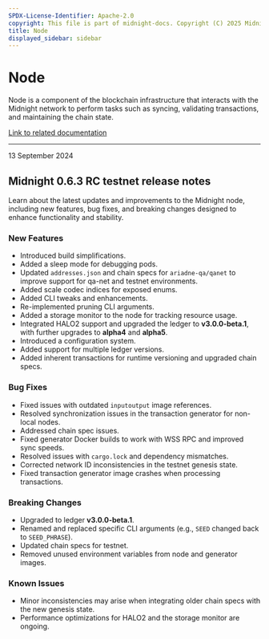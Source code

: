 ```yaml
---
SPDX-License-Identifier: Apache-2.0
copyright: This file is part of midnight-docs. Copyright (C) 2025 Midnight Foundation. Licensed under the Apache License, Version 2.0 (the "License"); You may not use this file except in compliance with the License. You may obtain a copy of the License at http://www.apache.org/licenses/LICENSE-2.0 Unless required by applicable law or agreed to in writing, software distributed under the License is distributed on an "AS IS" BASIS, WITHOUT WARRANTIES OR CONDITIONS OF ANY KIND, either express or implied. See the License for the specific language governing permissions and limitations under the License.
title: Node
displayed_sidebar: sidebar
---
```


# Node

Node is a component of the blockchain infrastructure that interacts with the Midnight network to perform tasks such as syncing, validating transactions, and maintaining the chain state.

[Link to related documentation](../../develop/nodes-and-dapps/node-endpoints)

---

<div 
  style={{
    marginTop: '0',
    fontSize: '1rem',
    fontWeight: 'normal',
    marginBottom: '0.5rem'
  }}
>
  13 September 2024
</div>

## Midnight 0.6.3 RC testnet release notes

Learn about the latest updates and improvements to the Midnight node, including new features, bug fixes, and breaking changes designed to enhance functionality and stability.

### New Features

- Introduced build simplifications.
- Added a sleep mode for debugging pods.
- Updated `addresses.json` and chain specs for `ariadne-qa/qanet` to improve support for qa-net and testnet environments.
- Added scale codec indices for exposed enums.
- Added CLI tweaks and enhancements.
- Re-implemented pruning CLI arguments.
- Added a storage monitor to the node for tracking resource usage.
- Integrated HALO2 support and upgraded the ledger to **v3.0.0-beta.1**, with further upgrades to **alpha4** and **alpha5**.
- Introduced a configuration system.
- Added support for multiple ledger versions.
- Added inherent transactions for runtime versioning and upgraded chain specs.

### Bug Fixes

- Fixed issues with outdated `inputoutput` image references.
- Resolved synchronization issues in the transaction generator for non-local nodes.
- Addressed chain spec issues.
- Fixed generator Docker builds to work with WSS RPC and improved sync speeds.
- Resolved issues with `cargo.lock` and dependency mismatches.
- Corrected network ID inconsistencies in the testnet genesis state.
- Fixed transaction generator image crashes when processing transactions.

### Breaking Changes

- Upgraded to ledger **v3.0.0-beta.1**.
- Renamed and replaced specific CLI arguments (e.g., `SEED` changed back to `SEED_PHRASE`).
- Updated chain specs for testnet.
- Removed unused environment variables from node and generator images.

### Known Issues

- Minor inconsistencies may arise when integrating older chain specs with the new genesis state.
- Performance optimizations for HALO2 and the storage monitor are ongoing.
